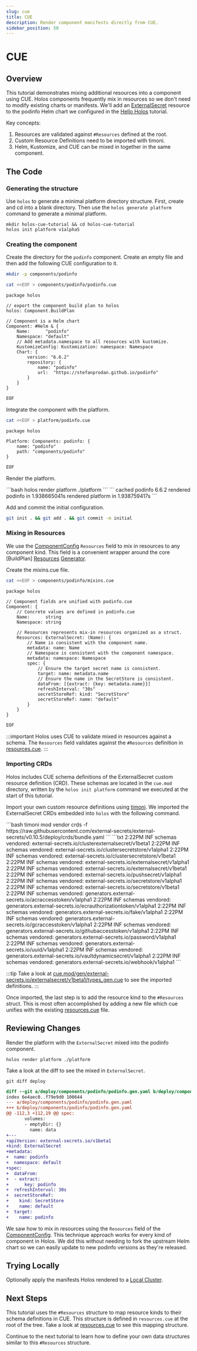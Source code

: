 ```yaml
---
slug: cue
title: CUE
description: Render component manifests directly from CUE.
sidebar_position: 50
---
```



# CUE

## Overview

This tutorial demonstrates mixing additional resources into a component using
CUE.  Holos components frequently mix in resources so we don't need to modify
existing charts or manifests.  We'll add an [ExternalSecret] resource to the
podinfo Helm chart we configured in the [Hello Holos] tutorial.

Key concepts:

1. Resources are validated against `#Resources` defined at the root.
2. Custom Resource Definitions need to be imported with timoni.
3. Helm, Kustomize, and CUE can be mixed in together in the same component.

## The Code

### Generating the structure

Use `holos` to generate a minimal platform directory structure.  First, create
and cd into a blank directory. Then use the `holos generate platform` command to
generate a minimal platform.

```shell
mkdir holos-cue-tutorial && cd holos-cue-tutorial
holos init platform v1alpha5
```

### Creating the component

Create the directory for the `podinfo` component.  Create an empty file and then
add the following CUE configuration to it.

```bash
mkdir -p components/podinfo
```
```bash
cat <<EOF > components/podinfo/podinfo.cue
```
```cue showLineNumbers
package holos

// export the component build plan to holos
holos: Component.BuildPlan

// Component is a Helm chart
Component: #Helm & {
	Name:      "podinfo"
	Namespace: "default"
	// Add metadata.namespace to all resources with kustomize.
	KustomizeConfig: Kustomization: namespace: Namespace
	Chart: {
		version: "6.6.2"
		repository: {
			name: "podinfo"
			url:  "https://stefanprodan.github.io/podinfo"
		}
	}
}
```
```bash
EOF
```

Integrate the component with the platform.

```bash
cat <<EOF > platform/podinfo.cue
```
```cue showLineNumbers
package holos

Platform: Components: podinfo: {
	name: "podinfo"
	path: "components/podinfo"
}
```
```bash
EOF
```

Render the platform.

<Tabs groupId="tutorial-hello-render-manifests">
  <TabItem value="command" label="Command">
```bash
holos render platform ./platform
```
  </TabItem>
  <TabItem value="output" label="Output">
```
cached podinfo 6.6.2
rendered podinfo in 1.938665041s
rendered platform in 1.938759417s
```
  </TabItem>
</Tabs>

Add and commit the initial configuration.

```bash
git init . && git add . && git commit -m initial
```

### Mixing in Resources

We use the [ComponentConfig] `Resources` field to mix in resources to any
component kind.  This field is a convenient wrapper around the core [BuildPlan]
[Resources] [Generator].

Create the mixins.cue file.

```bash
cat <<EOF > components/podinfo/mixins.cue
```
```cue showLineNumbers
package holos

// Component fields are unified with podinfo.cue
Component: {
	// Concrete values are defined in podinfo.cue
	Name:      string
	Namespace: string

	// Resources represents mix-in resources organized as a struct.
	Resources: ExternalSecret: (Name): {
		// Name is consistent with the component name.
		metadata: name: Name
		// Namespace is consistent with the component namespace.
		metadata: namespace: Namespace
		spec: {
			// Ensure the target secret name is consistent.
			target: name: metadata.name
			// Ensure the name in the SecretStore is consistent.
			dataFrom: [{extract: {key: metadata.name}}]
			refreshInterval: "30s"
			secretStoreRef: kind: "SecretStore"
			secretStoreRef: name: "default"
		}
	}
}
```
```bash
EOF
```

:::important
Holos uses CUE to validate mixed in resources against a schema.  The `Resources`
field validates against the `#Resources` definition in [resources.cue].
:::

### Importing CRDs

Holos includes CUE schema definitions of the ExternalSecret custom resource
definition (CRD).  These schemas are located in the `cue.mod` directory, written by
the `holos init platform` command we executed at the start of this tutorial.

Import your own custom resource definitions using [timoni].  We imported the
ExternalSecret CRDs embedded into `holos` with the following command.

<Tabs groupId="35B1A1A1-D7DF-4D27-A575-28556E182096">
  <TabItem value="command" label="Command">
```bash
timoni mod vendor crds -f https://raw.githubusercontent.com/external-secrets/external-secrets/v0.10.5/deploy/crds/bundle.yaml
```
  </TabItem>
  <TabItem value="output" label="Output">
```txt
2:22PM INF schemas vendored: external-secrets.io/clusterexternalsecret/v1beta1
2:22PM INF schemas vendored: external-secrets.io/clustersecretstore/v1alpha1
2:22PM INF schemas vendored: external-secrets.io/clustersecretstore/v1beta1
2:22PM INF schemas vendored: external-secrets.io/externalsecret/v1alpha1
2:22PM INF schemas vendored: external-secrets.io/externalsecret/v1beta1
2:22PM INF schemas vendored: external-secrets.io/pushsecret/v1alpha1
2:22PM INF schemas vendored: external-secrets.io/secretstore/v1alpha1
2:22PM INF schemas vendored: external-secrets.io/secretstore/v1beta1
2:22PM INF schemas vendored: generators.external-secrets.io/acraccesstoken/v1alpha1
2:22PM INF schemas vendored: generators.external-secrets.io/ecrauthorizationtoken/v1alpha1
2:22PM INF schemas vendored: generators.external-secrets.io/fake/v1alpha1
2:22PM INF schemas vendored: generators.external-secrets.io/gcraccesstoken/v1alpha1
2:22PM INF schemas vendored: generators.external-secrets.io/githubaccesstoken/v1alpha1
2:22PM INF schemas vendored: generators.external-secrets.io/password/v1alpha1
2:22PM INF schemas vendored: generators.external-secrets.io/uuid/v1alpha1
2:22PM INF schemas vendored: generators.external-secrets.io/vaultdynamicsecret/v1alpha1
2:22PM INF schemas vendored: generators.external-secrets.io/webhook/v1alpha1
```
  </TabItem>
</Tabs>

:::tip
Take a look at
[cue.mod/gen/external-secrets.io/externalsecret/v1beta1/types_gen.cue] to see
the imported definitions.
:::

Once imported, the last step is to add the resource kind to the `#Resources`
struct.  This is most often accomplished by adding a new file which cue unifies
with the existing [resources.cue] file.

## Reviewing Changes

Render the platform with the `ExternalSecret` mixed into the podinfo component.

```shell
holos render platform ./platform
```

Take a look at the diff to see the mixed in `ExternalSecret`.

```shell
git diff deploy
```

```diff
diff --git a/deploy/components/podinfo/podinfo.gen.yaml b/deploy/components/podinfo/podinfo.gen.yaml
index 6e4aec0..f79e9d0 100644
--- a/deploy/components/podinfo/podinfo.gen.yaml
+++ b/deploy/components/podinfo/podinfo.gen.yaml
@@ -112,3 +112,19 @@ spec:
       volumes:
       - emptyDir: {}
         name: data
+---
+apiVersion: external-secrets.io/v1beta1
+kind: ExternalSecret
+metadata:
+  name: podinfo
+  namespace: default
+spec:
+  dataFrom:
+  - extract:
+      key: podinfo
+  refreshInterval: 30s
+  secretStoreRef:
+    kind: SecretStore
+    name: default
+  target:
+    name: podinfo
```

We saw how to mix in resources using the `Resources` field of the
[ComponentConfig].  This technique approach works for every kind of component in
Holos.  We did this without needing to fork the upstream Helm chart so we can
easily update to new podinfo versions as they're released.

## Trying Locally

Optionally apply the manifests Holos rendered to a [Local Cluster].

## Next Steps

This tutorial uses the `#Resources` structure to map resource kinds to their
schema definitions in CUE.  This structure is defined in `resources.cue` at the
root of the tree.  Take a look at [resources.cue] to see this mapping structure.

Continue to the next tutorial to learn how to define your own data structures
similar to this `#Resources` structure.

[Local Cluster]: ../topics/local-cluster.mdx
[ExternalSecret]: https://external-secrets.io/latest/api/externalsecret/
[Artifact]: ../api/core.md#Artifact
[Resources]: ../api/core.md#Resources
[Generator]: ../api/core.md#Generator
[Hello Holos]: ./hello-holos.mdx
[cue.mod/gen/external-secrets.io/externalsecret/v1beta1/types_gen.cue]: https://github.com/holos-run/holos/blob/main/internal/generate/platforms/cue.mod/gen/external-secrets.io/externalsecret/v1beta1/types_gen.cue#L13
[ComponentConfig]: ../api/author.md#ComponentConfig
[timoni]: https://timoni.sh/install/
[resources.cue]: https://github.com/holos-run/holos/blob/main/internal/generate/platforms/v1alpha5/resources.cue#L33

